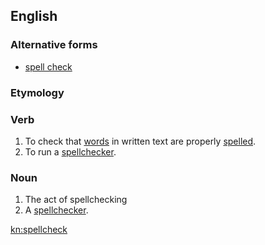 ==English==

===Alternative forms===
* [[spell check]]

===Etymology===
{{back-form|spellchecker}}

===Verb===
{{en-verb}}

# To check that [[word]]s in written text are properly [[spell]]ed.
# To run a [[spellchecker]].

===Noun===
{{en-noun}}

# The act of spellchecking
# A [[spellchecker]].

[[kn:spellcheck]]